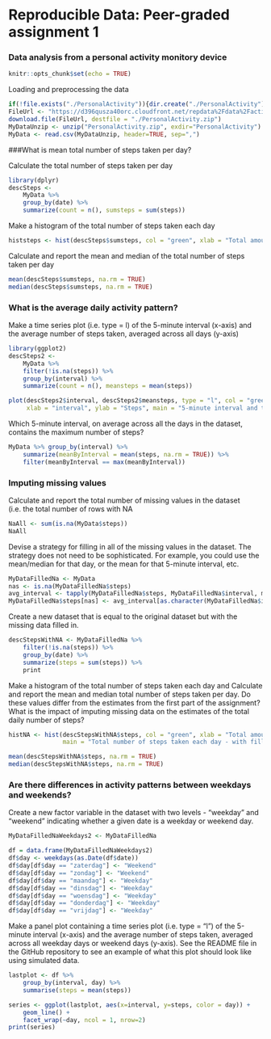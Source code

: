 # Reproducible Data: Peer-graded assignment 1

### Data analysis from a personal activity monitory device

```{r setup, include=FALSE}
knitr::opts_chunk$set(echo = TRUE)
```

Loading and preprocessing the data

```{r} 
if(!file.exists("./PersonalActivity")){dir.create("./PersonalActivity")}
FileUrl <- "https://d396qusza40orc.cloudfront.net/repdata%2Fdata%2Factivity.zip"
download.file(FileUrl, destfile = "./PersonalActivity.zip")
MyDataUnzip <- unzip("PersonalActivity.zip", exdir="PersonalActivity")
MyData <- read.csv(MyDataUnzip, header=TRUE, sep=",")
````

###What is mean total number of steps taken per day?

Calculate the total number of steps taken per day

```{r}
library(dplyr)
descSteps <-
    MyData %>%
    group_by(date) %>%
    summarize(count = n(), sumsteps = sum(steps))
````

Make a histogram of the total number of steps taken each day

```{r}
histsteps <- hist(descSteps$sumsteps, col = "green", xlab = "Total amount of steps", main = "Total number of steps taken each day")
````

Calculate and report the mean and median of the total number of steps taken per day
```{r}
mean(descSteps$sumsteps, na.rm = TRUE)
median(descSteps$sumsteps, na.rm = TRUE)
````

### What is the average daily activity pattern?

Make a time series plot (i.e. type = l) of the 5-minute interval (x-axis) and the average number of steps taken, averaged across all days (y-axis)

```{r}
library(ggplot2)
descSteps2 <-
    MyData %>%
    filter(!is.na(steps)) %>%
    group_by(interval) %>%
    summarize(count = n(), meansteps = mean(steps))
```

```{r}
plot(descSteps2$interval, descSteps2$meansteps, type = "l", col = "green",
     xlab = "interval", ylab = "Steps", main = "5-minute interval and the average number of steps taken")
```

Which 5-minute interval, on average across all the days in the dataset, contains the maximum number of steps?

```{r}
MyData %>% group_by(interval) %>% 
    summarize(meanByInterval = mean(steps, na.rm = TRUE)) %>%
    filter(meanByInterval == max(meanByInterval))
```

### Imputing missing values

Calculate and report the total number of missing values in the dataset (i.e. the total number of rows with NA

```{r}
NaAll <- sum(is.na(MyData$steps))
NaAll
```

Devise a strategy for filling in all of the missing values in the dataset. The strategy does not need to be sophisticated. For example, you could use the mean/median for that day, or the mean for that 5-minute interval, etc.

```{r}
MyDataFilledNa <- MyData
nas <- is.na(MyDataFilledNa$steps)
avg_interval <- tapply(MyDataFilledNa$steps, MyDataFilledNa$interval, mean, na.rm=TRUE, simplify=TRUE)
MyDataFilledNa$steps[nas] <- avg_interval[as.character(MyDataFilledNa$interval[nas])]
```

Create a new dataset that is equal to the original dataset but with the missing data filled in.

```{r}
descStepsWithNA <- MyDataFilledNa %>%
    filter(!is.na(steps)) %>%
    group_by(date) %>%
    summarize(steps = sum(steps)) %>%
    print
```

Make a histogram of the total number of steps taken each day and Calculate and report the mean and median total number of steps taken per day. Do these values differ from the estimates from the first part of the assignment? What is the impact of imputing missing data on the estimates of the total daily number of steps?

```{r}
histNA <- hist(descStepsWithNA$steps, col = "green", xlab = "Total amount of steps", 
               main = "Total number of steps taken each day - with filled in NA'S")
```

```{r}
mean(descStepsWithNA$steps, na.rm = TRUE)
median(descStepsWithNA$steps, na.rm = TRUE)
```

### Are there differences in activity patterns between weekdays and weekends?

Create a new factor variable in the dataset with two levels - "weekday" and "weekend" indicating whether a given date is a weekday or weekend day.

```{r}
MyDataFilledNaWeekdays2 <- MyDataFilledNa

df = data.frame(MyDataFilledNaWeekdays2) 
df$day <- weekdays(as.Date(df$date))
df$day[df$day == "zaterdag"] <- "Weekend"
df$day[df$day == "zondag"] <- "Weekend"
df$day[df$day == "maandag"] <- "Weekday"
df$day[df$day == "dinsdag"] <- "Weekday"
df$day[df$day == "woensdag"] <- "Weekday"
df$day[df$day == "donderdag"] <- "Weekday"
df$day[df$day == "vrijdag"] <- "Weekday"
```

Make a panel plot containing a time series plot (i.e. type = "l") of the 5-minute interval (x-axis) and the average number of steps taken, averaged across all weekday days or weekend days (y-axis). See the README file in the GitHub repository to see an example of what this plot should look like using simulated data.

```{r}
lastplot <- df %>%
    group_by(interval, day) %>%
    summarise(steps = mean(steps))

series <- ggplot(lastplot, aes(x=interval, y=steps, color = day)) +
    geom_line() +
    facet_wrap(~day, ncol = 1, nrow=2)
print(series)

```

